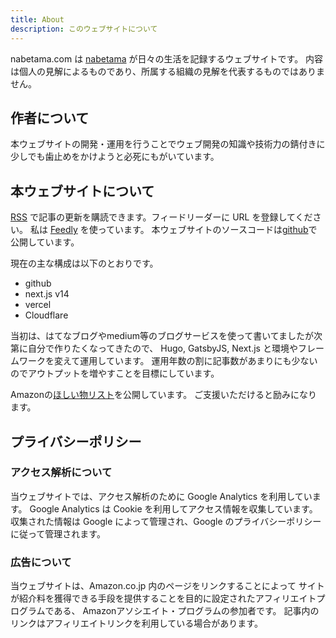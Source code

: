 ```yaml
---
title: About
description: このウェブサイトについて
---
```


nabetama.com は [nabetama](https://twitter.com/nabetama) が日々の生活を記録するウェブサイトです。
内容は個人の見解によるものであり、所属する組織の見解を代表するものではありません。

## 作者について

本ウェブサイトの開発・運用を行うことでウェブ開発の知識や技術力の錆付きに少しでも歯止めをかけようと必死にもがいています。

## 本ウェブサイトについて

[RSS](/feed.xml) で記事の更新を購読できます。フィードリーダーに URL を登録してください。
私は [Feedly](https://feedly.com/) を使っています。
本ウェブサイトのソースコードは[github](https://github.com/nabetama/nabetama.com)で公開しています。

現在の主な構成は以下のとおりです。

- github
- next.js v14
- vercel
- Cloudflare

当初は、はてなブログやmedium等のブログサービスを使って書いてましたが次第に自分で作りたくなってきたので、
Hugo, GatsbyJS, Next.js と環境やフレームワークを変えて運用しています。
運用年数の割に記事数があまりにも少ないのでアウトプットを増やすことを目標にしています。

Amazonの[ほしい物リスト](https://www.amazon.jp/hz/wishlist/ls/B5J6H0JL75NT?ref_=wl_share)を公開しています。
ご支援いただけると励みになります。

## プライバシーポリシー

### アクセス解析について

当ウェブサイトでは、アクセス解析のために Google Analytics を利用しています。
Google Analytics は Cookie を利用してアクセス情報を収集しています。
収集された情報は Google によって管理され、Google のプライバシーポリシーに従って管理されます。

### 広告について

当ウェブサイトは、Amazon.co.jp 内のページをリンクすることによって
サイトが紹介料を獲得できる手段を提供することを目的に設定されたアフィリエイトプログラムである、
Amazonアソシエイト・プログラムの参加者です。
記事内のリンクはアフィリエイトリンクを利用している場合があります。